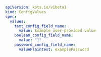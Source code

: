 ```yaml
apiVersion: kots.io/v1beta1
kind: ConfigValues
spec:
  values:
    text_config_field_name:
      value: Example user-provided value
    boolean_config_field_name:
      value: "1"
    password_config_field_name:
      valuePlaintext: examplePassword  
```
